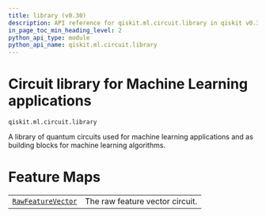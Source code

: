 ```yaml
---
title: library (v0.30)
description: API reference for qiskit.ml.circuit.library in qiskit v0.30
in_page_toc_min_heading_level: 2
python_api_type: module
python_api_name: qiskit.ml.circuit.library
---
```


<span id="module-qiskit.ml.circuit.library" />

<span id="qiskit-ml-circuit-library" />

<span id="circuit-library-for-machine-learning-applications-qiskit-ml-circuit-library" />

# Circuit library for Machine Learning applications

`qiskit.ml.circuit.library`

A library of quantum circuits used for machine learning applications and as building blocks for machine learning algorithms.

# Feature Maps

|                                                                                                               |                                 |
| ------------------------------------------------------------------------------------------------------------- | ------------------------------- |
| [`RawFeatureVector`](qiskit.ml.circuit.library.RawFeatureVector "qiskit.ml.circuit.library.RawFeatureVector") | The raw feature vector circuit. |

